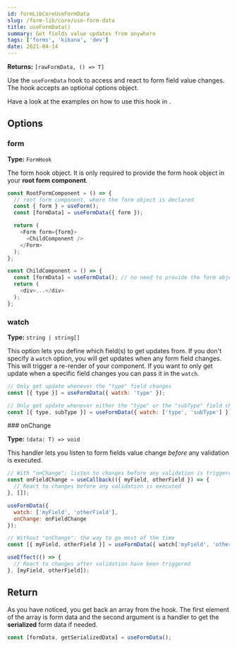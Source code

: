 ```yaml
---
id: formLibCoreUseFormData
slug: /form-lib/core/use-form-data
title: useFormData()
summary: Get fields value updates from anywhere
tags: ['forms', 'kibana', 'dev']
date: 2021-04-14
---
```


**Returns:** `[rawFormData, () => T]`

Use the `useFormData` hook to access and react to form field value changes. The hook accepts an optional options object.

Have a look at the examples on how to use this hook in <DocLink id="formLibExampleListeningToChanges" text="the 'Listening to changes' page" />.

## Options

### form

**Type:** `FormHook`  

The form hook object. It is only required to provide the form hook object in your **root form component**.

```js
const RootFormComponent = () => {
  // root form component, where the form object is declared
  const { form } = useForm();
  const [formData] = useFormData({ form });

  return (
    <Form form={form}>
      <ChildComponent />
    </Form>
  );
};

const ChildComponent = () => {
  const [formData] = useFormData(); // no need to provide the form object
  return (
    <div>...</div>
  );
};
```

### watch

**Type:** `string | string[]`  

This option lets you define which field(s) to get updates from. If you don't specify a `watch` option, you will get updates when any form field changes. This will trigger a re-render of your component. If you want to only get update when a specific field changes you can pass it in the `watch`.

```js
// Only get update whenever the "type" field changes
const [{ type }] = useFormData({ watch: 'type' });

// Only get update whenever either the "type" or the "subType" field changes
const [{ type, subType }] = useFormData({ watch: ['type', 'subType'] });
```

### onChange

**Type:** `(data: T) => void`

This handler lets you listen to form fields value change _before_ any validation is executed.

```js
// With "onChange": listen to changes before any validation is triggered
const onFieldChange = useCallback(({ myField, otherField }) => {
  // React to changes before any validation is executed
}, []);

useFormData({
  watch: ['myField', 'otherField'],
  onChange: onFieldChange
});

// Without "onChange": the way to go most of the time
const [{ myField, otherField }] = useFormData({ watch['myField', 'otherField'] });

useEffect(() => {
  // React to changes after validation have been triggered
}, [myField, otherField]);
```

## Return

As you have noticed, you get back an array from the hook. The first element of the array is form data and the second argument is a handler to get the **serialized** form data if needed.

```js
const [formData, getSerializedData] = useFormData();
```